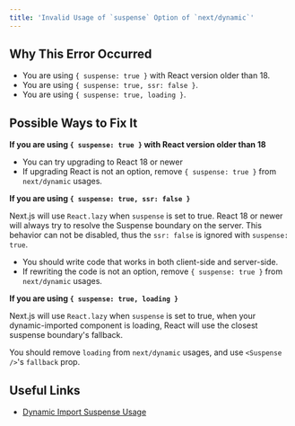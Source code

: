 ```yaml
---
title: 'Invalid Usage of `suspense` Option of `next/dynamic`'
---
```


## Why This Error Occurred

- You are using `{ suspense: true }` with React version older than 18.
- You are using `{ suspense: true, ssr: false }`.
- You are using `{ suspense: true, loading }`.

## Possible Ways to Fix It

**If you are using `{ suspense: true }` with React version older than 18**

- You can try upgrading to React 18 or newer
- If upgrading React is not an option, remove `{ suspense: true }` from `next/dynamic` usages.

**If you are using `{ suspense: true, ssr: false }`**

Next.js will use `React.lazy` when `suspense` is set to true. React 18 or newer will always try to resolve the Suspense boundary on the server. This behavior can not be disabled, thus the `ssr: false` is ignored with `suspense: true`.

- You should write code that works in both client-side and server-side.
- If rewriting the code is not an option, remove `{ suspense: true }` from `next/dynamic` usages.

**If you are using `{ suspense: true, loading }`**

Next.js will use `React.lazy` when `suspense` is set to true, when your dynamic-imported component is loading, React will use the closest suspense boundary's fallback.

You should remove `loading` from `next/dynamic` usages, and use `<Suspense />`'s `fallback` prop.

## Useful Links

- [Dynamic Import Suspense Usage](/docs/pages/building-your-application/optimizing/lazy-loading#nextdynamic)
